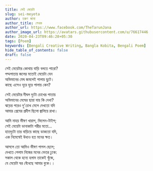 ```yaml
---
title: সেই মেয়েটা
slug: sei-meyeta
author: তরুণ জানা
author_title: লেখক
author_url: https://www.facebook.com/TheTarunJana
author_image_url: https://avatars.githubusercontent.com/u/76617446
date: 2020-04-23T09:46:28+05:30
tags: [Poem]
keywords: [Bengali Creative Writing, Bangla Kobita, Bengali Poem]
hide_table_of_contents: false
draft: false
---
```


সেই মেয়েটার কোথায় বাড়ি বলতে পারো?<br/>
পদ্মপাতায় জলের মতোই মেয়েটা যেন<br/>
অভিমানের মেঘ জমলেই পালায় ছুটে।<br/>
কাছে এসেও দূরে দূরে পালায় কেন?

<!-- truncate -->

সেই মেয়েটার দীঘল দুটো চোখের পাতায়<br/>
অভিমানের মেঘের ছায়া যায় কি দেখা?<br/>
ঝড়ের পরেও দু'চোখ মেলে দেখতো যদি<br/>
আমার প্রেমের প্রদীপ ছিলো জ্বালিয়ে রাখা।

আমি নাহয় ভীষণ খারাপ, ভিলেন-টাইপ;<br/>
সেই মেয়েটা ডানাকাটা পরীর মতো...<br/>
হাতদুটো তার বাড়িয়ে কাছে ডাকতো যদি,<br/>
এক নিমেষেই উধাও হত মনের ক্ষত।

আসলে তো আমিও ভীষণ পাগল ছেলে;<br/>
দেখতে পেলাম নিজের মনের ভেতর ঢুকে:<br/>
সকাল থেকে হন্যে হলাম তাকেই খুঁজে,<br/>
যে মেয়েটা ঘর বেঁধেছে আমার বুকে।।